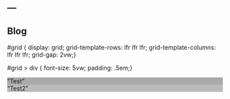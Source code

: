 ---
---

<h2>Blog</h2>

#grid {
  display: grid;
  grid-template-rows: lfr
  lfr lfr;
  grid-template-columns:
  lfr lfr lfr;
  grid-gap: 2vw;}
  
#grid > div {
font-size: 5vw;
padding: .5em;}

<div class="row">
  <div class="column" style="background-color:#aaa;">
  "Test"
  </div>
  <div class="column" style="background-color:#bbb;">
  "Test2"
  </div>
</div>